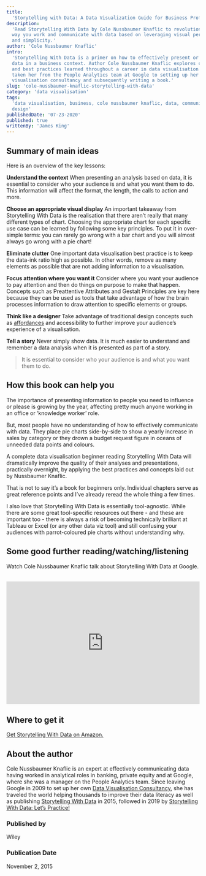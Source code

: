 ```yaml
---
title:
  'Storytelling with Data: A Data Visualization Guide for Business Professionals'
description:
  'Read Storytelling With Data by Cole Nussbaumer Knaflic to revolutionsie the
  way you work and communicate with data based on leveraging visual perception
  and simplicity.'
author: 'Cole Nussbaumer Knaflic'
intro:
  'Storytelling With Data is a primer on how to effectively present or share
  data in a business context. Author Cole Nussbaumer Knaflic explores concepts
  and best practices learned throughout a career in data visualisation that has
  taken her from the People Analytics team at Google to setting up her own data
  visualisation consultancy and subsequently writing a book.'
slug: 'cole-nussbaumer-knaflic-storytelling-with-data'
category: 'data visualisation'
tags:
  'data visualisation, business, cole nussbaumer knaflic, data, communication,
  design'
publishedDate: '07-23-2020'
published: true
writtenBy: 'James King'
---
```


## Summary of main ideas

Here is an overview of the key lessons:

**Understand the context** When presenting an analysis based on data, it is
essential to consider who your audience is and what you want them to do. This
information will affect the format, the length, the calls to action and more.

**Choose an appropriate visual display** An important takeaway from Storytelling
With Data is the realisation that there aren’t really that many different types
of chart. Choosing the appropriate chart for each specific use case can be
learned by following some key principles. To put it in over-simple terms: you
can rarely go wrong with a bar chart and you will almost always go wrong with a
pie chart!

**Eliminate clutter** One important data visualisation best practice is to keep
the data-ink ratio high as possible. In other words, remove as many elements as
possible that are not adding information to a visualisation.

**Focus attention where you want it** Consider where you want your audience to
pay attention and then do things on purpose to make that happen. Concepts such
as Preattentive Attributes and Gestalt Principles are key here because they can
be used as tools that take advantage of how the brain processes information to
draw attention to specific elements or groups.

**Think like a designer** Take advantage of traditional design concepts such as
[affordances](https://www.interaction-design.org/literature/topics/affordances)
and accessibility to further improve your audience’s experience of a
visualisation.

**Tell a story** Never simply show data. It is much easier to understand and
remember a data analysis when it is presented as part of a story.

> It is essential to consider who your audience is and what you want them to do.

## How this book can help you

The importance of presenting information to people you need to influence or
please is growing by the year, affecting pretty much anyone working in an office
or ‘knowledge worker’ role.

But, most people have no understanding of how to effectively communicate with
data. They place pie charts side-by-side to show a yearly increase in sales by
category or they drown a budget request figure in oceans of unneeded data points
and colours.

A complete data visualisation beginner reading Storytelling With Data will
dramatically improve the quality of their analyses and presentations,
practically overnight, by applying the best practices and concepts laid out by
Nussbaumer Knaflic.

That is not to say it’s a book for beginners only. Individual chapters serve as
great reference points and I’ve already reread the whole thing a few times.

I also love that Storytelling With Data is essentially tool-agnostic. While
there are some great tool-specific resources out there - and these are important
too - there is always a risk of becoming technically brilliant at Tableau or
Excel (or any other data viz tool) and still confusing your audiences with
parrot-coloured pie charts without understanding why.

## Some good further reading/watching/listening

Watch Cole Nussbaumer Knaflic talk about Storytelling With Data at Google.

<br />
<iframe
  width="100%"
  height="320px"
  src="https://www.youtube.com/embed/8EMW7io4rSI"
  frameBorder="0"
  allow="accelerometer; autoplay; encrypted-media; gyroscope; picture-in-picture"
  allowFullScreen
></iframe>

## Where to get it

[Get Storytelling With Data on Amazon.](https://www.amazon.com/Cole-Nussbaumer-Knaflic/dp/1119002257/ref=sr_1_1?crid=1S1EDPWDSFB0U&dchild=1&keywords=storytelling+with+data&qid=1592072721&sprefix=storytelling%2Caps%2C404&sr=8-1)

## About the author

Cole Nussbaumer Knaflic is an expert at effectively communicating data having
worked in analytical roles in banking, private equity and at Google, where she
was a manager on the People Analytics team. Since leaving Google in 2009 to set
up her own
[Data Visualisation Consultancy](http://www.storytellingwithdata.com/), she has
traveled the world helping thousands to improve their data literacy as well as
publishing
[Storytelling With Data](https://www.amazon.com/Cole-Nussbaumer-Knaflic/dp/1119002257/ref=sr_1_1?crid=1S1EDPWDSFB0U&dchild=1&keywords=storytelling+with+data&qid=1592072721&sprefix=storytelling%2Caps%2C404&sr=8-1)
in 2015, followed in 2019 by
[Storytelling With Data: Let’s Practice!](https://www.amazon.com/Storytelling-Data-Cole-Nussbaumer-Knaflic/dp/1119621496/ref=sr_1_1?crid=3U5UH7CO1VC2R&dchild=1&keywords=storytelling+with+data+lets+practice&qid=1594308945&s=books&sprefix=storytelling+with+data+le%2Cstripbooks-intl-ship%2C236&sr=1-1)

### Published by

Wiley

### Publication Date

November 2, 2015
